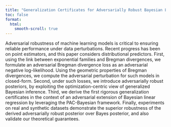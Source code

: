 ```yaml
---
title: "Generalization Certificates for Adversarially Robust Bayesian Linear Regression"
toc: false
format:
  html:
    smooth-scroll: true
---
```


Adversarial robustness of machine learning models is critical to ensuring reliable performance under data perturbations. Recent progress has been on point estimators, and this paper considers distributional predictors. First, using the link between exponential families and Bregman divergences, we formulate an adversarial Bregman divergence loss as an adversarial negative log-likelihood. Using the geometric properties of Bregman divergences, we compute the adversarial perturbation for such models in closed-form. Second, under such losses, we introduce adversarially robust posteriors, by exploiting the optimization-centric view of generalized Bayesian inference. Third, we derive the first rigorous generalization certificates in the context of an adversarial extension of Bayesian linear regression by leveraging the PAC-Bayesian framework. Finally, experiments on real and synthetic datasets demonstrate the superior robustness of the derived adversarially robust posterior over Bayes posterior, and also validate our theoretical guarantees.